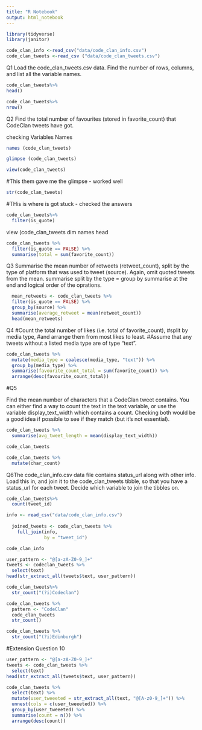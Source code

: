 ```yaml
---
title: "R Notebook"
output: html_notebook
---
```



```r
library(tidyverse)
library(janitor)
```
```r
code_clan_info <-read_csv("data/code_clan_info.csv")
code_clan_tweets <-read_csv ("data/code_clan_tweets.csv")
```

Q1 Load the code_clan_tweets.csv data. Find the number of rows, columns, and list all the variable names.

```r
code_clan_tweets%>%
head()

```
```r
code_clan_tweets%>%
nrow()
```


Q2 Find the total number of favourites (stored in favorite_count) that CodeClan tweets have got. 

checking Variables Names
```r
names (code_clan_tweets)
```
```r
glimpse (code_clan_tweets)
```

```r
view(code_clan_tweets)
```
#This them gave me the glimpse - worked well

```r
str(code_clan_tweets)
```




#THis is where is got stuck - checked the answers
```r
code_clan_tweets%>%
  filter(is_quote)

```

view (code_clan_tweets
dim
names
head

```r
code_clan_tweets %>%
  filter(is_quote == FALSE) %>%
  summarise(total = sum(favorite_count))
```
Q3 Summarise the mean number of retweets (retweet_count), split by the type of platform that was used to tweet (source). Again, omit quoted tweets from the mean.
summarise
split by the type = group by
summarise at the end and logical order of the oprations.

```r

  mean_retweets <- code_clan_tweets %>%
  filter(is_quote == FALSE) %>%
  group_by(source) %>%
  summarise(average_retweet = mean(retweet_count))
  head(mean_retweets)
```


Q4
#Count the total number of likes (i.e. total of favorite_count),
#split by media type,
#and arrange them from most likes to least. 
#Assume that any tweets without a listed media type are of type “text”.

```r
code_clan_tweets %>%
  mutate(media_type = coalesce(media_type, "text")) %>%
  group_by(media_type) %>%
  summarise(favourite_count_total = sum(favorite_count)) %>%
  arrange(desc(favourite_count_total))
```

#Q5

Find the mean number of characters that a CodeClan tweet contains. You can either find a way to count the text in the text variable, or use the variable display_text_width which contains a count. Checking both would be a good idea if possible to see if they match (but it’s not essential).

```r
code_clan_tweets %>%
  summarise(avg_tweet_length = mean(display_text_width))
```

```r
code_clan_tweets
```

```r
code_clan_tweets %>%
  mutate(char_count)
```

Q6The code_clan_info.csv data file contains status_url along with other info. Load this in, and join it to the code_clan_tweets tibble, so that you have a status_url for each tweet. Decide which variable to join the tibbles on.





```r
code_clan_tweets%>%
  count(tweet_id)
```

```r
info <- read_csv("data/code_clan_info.csv")
  
  joined_tweets <- code_clan_tweets %>%
    full_join(info,
              by = "tweet_id")
```

```r
code_clan_info
```

```r
user_pattern <- "@[a-zA-Z0-9_]+"
tweets <- codeclan_tweets %>% 
  select(text)
head(str_extract_all(tweets$text, user_pattern))
```
```r
code_clan_tweets%>%
  str_count("(?i)Codeclan")
```
```r

code_clan_tweets %>%
  pattern <- "CodeClan"
  code_clan_tweets
  str_count()
```

```r
code_clan_tweets %>%
  str_count("(?i)Edinburgh")
```



#Extension Question 10


```r
user_pattern <- "@[a-zA-Z0-9_]+"
tweets <- code_clan_tweets %>% 
  select(text)
head(str_extract_all(tweets$text, user_pattern))
```

```r
code_clan_tweets %>%
  select(text) %>%
  mutate(user_tweeeted = str_extract_all(text, "@[A-z0-9_]+")) %>%
  unnest(cols = c(user_tweeeted)) %>%
  group_by(user_tweeeted) %>%
  summarise(count = n()) %>%
  arrange(desc(count))
```

